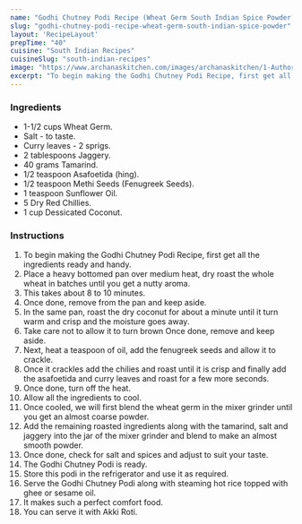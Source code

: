 ---
name: "Godhi Chutney Podi Recipe (Wheat Germ South Indian Spice Powder)"
slug: "godhi-chutney-podi-recipe-wheat-germ-south-indian-spice-powder"
layout: 'RecipeLayout'
prepTime: "40"
cuisine: "South Indian Recipes"
cuisineSlug: "south-indian-recipes"
image: "https://www.archanaskitchen.com/images/archanaskitchen/1-Author/Kalyani_Srinath/Godhi_Chutneypudi__Wheatgerm_aromatic_spice_powder_condiment.jpg"
excerpt: "To begin making the Godhi Chutney Podi Recipe, first get all the ingredients ready and handy"
---

### Ingredients

- 1-1/2 cups Wheat Germ.
- Salt - to taste.
- Curry leaves - 2 sprigs.
- 2 tablespoons Jaggery.
- 40 grams Tamarind.
- 1/2 teaspoon Asafoetida (hing).
- 1/2 teaspoon Methi Seeds (Fenugreek Seeds).
- 1 teaspoon Sunflower Oil.
- 5 Dry Red Chillies.
- 1 cup Dessicated Coconut.

### Instructions

1. To begin making the Godhi Chutney Podi Recipe, first get all the ingredients ready and handy.
1. Place a heavy bottomed pan over medium heat, dry roast the whole wheat in batches until you get a nutty aroma.
1. This takes about 8 to 10 minutes.
1. Once done, remove from the pan and keep aside.
1. In the same pan, roast the dry coconut for about a minute until it turn warm and crisp and the moisture goes away.
1. Take care not to allow it to turn brown Once done, remove and keep aside.
1. Next, heat a teaspoon of oil, add the fenugreek seeds and allow it to crackle.
1. Once it crackles add the chilies and roast until it is crisp and finally add the asafoetida and curry leaves and roast for a few more seconds.
1. Once done, turn off the heat.
1. Allow all the ingredients to cool.
1. Once cooled, we will first blend the wheat germ in the mixer grinder until you get an almost coarse powder.
1. Add the remaining roasted ingredients along with the tamarind, salt and jaggery into the jar of the mixer grinder and blend to make an almost smooth powder.
1. Once done, check for salt and spices and adjust to suit your taste.
1. The Godhi Chutney Podi is ready.
1. Store this podi in the refrigerator and use it as required.
1. Serve the Godhi Chutney Podi along with steaming hot rice topped with ghee or sesame oil.
1. It makes such a perfect comfort food.
1. You can serve it with Akki Roti.
